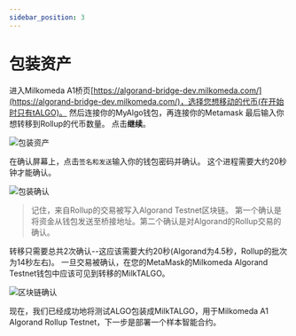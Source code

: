 ```yaml
---
sidebar_position: 3
---
```



# 包装资产

进入Milkomeda A1桥页[https://algorand-bridge-dev.milkomeda.com/](https://algorand-bridge-dev.milkomeda.com/)，选择您想移动的代币(在开始时只有tALGO)。 然后连接你的MyAlgo钱包，再连接你的Metamask 最后输入你想转移到Rollup的代币数量。 点击**继续**。

<img src={wrappingAsset} className="img-full" alt="包装资产" />

在确认屏幕上，点击`签名和发送`输入你的钱包密码并确认。 这个进程需要大约20秒钟才能确认。

<img src={wrappingConfirmation} className="img-full" alt="包装确认" />

> 记住，来自Rollup的交易被写入Algorand Testnet区块链。 第一个确认是将资金从钱包发送至桥接地址。第二个确认是对Algorand的Rollup交易的确认。

转移只需要总共2次确认--这应该需要大约20秒(Algorand为4.5秒，Rollup的批次为14秒左右)。 一旦交易被确认，在您的MetaMask的Milkomeda Algorand Testnet钱包中应该可见到转移的MilkTALGO。

<img src={blockchainConfirmation} className="img-full" alt="区块链确认" />

现在，我们已经成功地将测试ALGO包装成MilkTALGO，用于Milkomeda A1 Algorand Rollup Testnet，下一步是部署一个样本智能合约。
